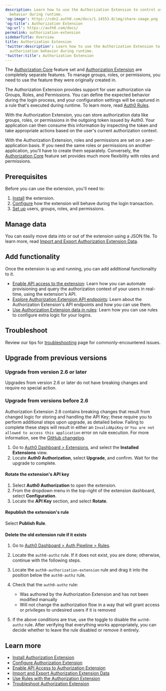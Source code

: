 ```yaml
---
description: Learn how to use the Authorization Extension to control user authorization
  behavior during runtime.
'og:image': https://cdn2.auth0.com/docs/1.14553.0/img/share-image.png
'og:title': Authorization Extension
'og:url': https://auth0.com/docs/
permalink: authorization-extension
sidebarTitle: Overview
title: Authorization Extension
'twitter:description': Learn how to use the Authorization Extension to control user
  authorization behavior during runtime.
'twitter:title': Authorization Extension
---
```

<Callout icon="file-lines" color="#0EA5E9" iconType="regular">

The [Authorization Core](/docs/manage-users/access-control/rbac) feature set and [Authorization Extension](/docs/customize/extensions/authorization-extension) are completely separate features. To manage groups, roles, or permissions, you need to use the feature they were originally created in.

</Callout>

The Authorization Extension provides support for user authorization via Groups, Roles, and Permissions. You can define the expected behavior during the login process, and your configuration settings will be captured in a rule that's executed during runtime. To learn more, read [Auth0 Rules](/docs/customize/rules).

With the Authorization Extension, you can store authorization data like groups, roles, or permissions in the outgoing token issued by Auth0. Your application can then consume this information by inspecting the token and take appropriate actions based on the user's current authorization context.

With the Authorization Extension, roles and permissions are set on a per-application basis. If you need the same roles or permissions on another application, you'll have to create them separately. Conversely, the [Authorization Core](/docs/manage-users/access-control/rbac) feature set provides much more flexibility with roles and permissions.

## Prerequisites

Before you can use the extension, you'll need to:

1. [Install](/docs/customize/extensions/authorization-extension/install-authorization-extension) the extension.
2. [Configure](/docs/customize/extensions/authorization-extension/configure-authorization-extension) how the extension will behave during the login transaction.
3. [Set up](/docs/customize/extensions/authorization-extension/set-up-authorization-extension-users) users, groups, roles, and permissions.

## Manage data

You can easily move data into or out of the extension using a JSON file. To learn more, read [Import and Export Authorization Extension Data](/docs/customize/extensions/authorization-extension/import-and-export-authorization-extension-data).

## Add functionality

Once the extension is up and running, you can add additional functionality to it.

* [Enable API access to the extension](/docs/customize/extensions/authorization-extension/enable-api-access-to-authorization-extension): Learn how you can automate provisioning and query the authorization context of your users in real-time, using the extension's API.
* [Explore Authorization Extension API endpoints](https://auth0.com/docs/api/authorization-extension): Learn about the Authorization Extension's API endpoints and how you can use them.
* [Use Authorization Extension data in rules](/docs/customize/extensions/authorization-extension/use-rules-with-the-authorization-extension): Learn how you can use rules to configure extra logic for your logins.

## Troubleshoot

Review our tips for [troubleshooting](/docs/troubleshoot/authentication-issues/troubleshoot-authorization-extension) page for commonly-encountered issues.

## Upgrade from previous versions

### Upgrade from version 2.6 or later

Upgrades from version 2.6 or later do not have breaking changes and require no special action.

### Upgrade from versions before 2.6

Authorization Extension 2.6 contains breaking changes that result from changed logic for storing and handling the API Key; these require you to perform additional steps upon upgrade, as detailed below. Failing to complete these steps will result in either an `InvalidApiKey` or `You are not allowed to access this application` error on rule execution. For more information, see the [GitHub changelog](https://github.com/auth0/auth0-authorization-extension/blob/master/CHANGELOG.md).

1. Go to [Auth0 Dashboard > Extensions](https://manage.auth0.com/#/extensions), and select the **Installed Extensions** view.
2. Locate **Auth0 Authorization**, select **Upgrade**, and confirm. Wait for the upgrade to complete.

#### Rotate the extension's API key

1. Select **Auth0 Authorization** to open the extension.
2. From the dropdown menu in the top-right of the extension dashboard, select **Configuration**.
3. Locate the **API Key** section, and select **Rotate**.

#### Republish the extension's rule

Select **Publish Rule**.

#### Delete the old extension rule if it exists

1. Go to [Auth0 Dashboard > Auth Pipeline > Rules](https://manage.auth0.com/#/rules).
2. Locate the `auth0-authz` rule. If it does not exist, you are done; otherwise, continue with the following steps.
3. Locate the `auth0-authorization-extension` rule and drag it into the position below the `auth0-authz` rule.
4. Check that the `auth0-authz` rule:

   * Was authored by the Authorization Extension and has not been modified manually
   * Will not change the authorization flow in a way that will grant access or privileges to undesired users if it is removed
5. If the above conditions are true, use the toggle to disable the `auth0-authz` rule. After verifying that everything works appropriately, you can decide whether to leave the rule disabled or remove it entirely.

## Learn more

* [Install Authorization Extension](/docs/customize/extensions/authorization-extension/install-authorization-extension)
* [Configure Authorization Extension](/docs/customize/extensions/authorization-extension/configure-authorization-extension)
* [Enable API Access to Authorization Extension](/docs/customize/extensions/authorization-extension/enable-api-access-to-authorization-extension)
* [Import and Export Authorization Extension Data](/docs/customize/extensions/authorization-extension/import-and-export-authorization-extension-data)
* [Use Rules with the Authorization Extension](/docs/customize/extensions/authorization-extension/use-rules-with-the-authorization-extension)
* [Troubleshoot Authorization Extension](/docs/troubleshoot/authentication-issues/troubleshoot-authorization-extension)